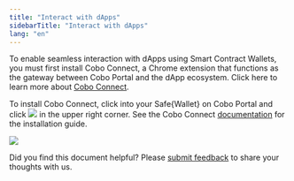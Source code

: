 ```yaml
---
title: "Interact with dApps"
sidebarTitle: "Interact with dApps"
lang: "en"
---
```


To enable seamless interaction with dApps using Smart Contract Wallets, you must first install Cobo Connect, a Chrome extension that functions as the gateway between Cobo Portal and the dApp ecosystem. Click here to learn more about [Cobo Connect](/en/cobo-connect/interact-with-dapps).

To install Cobo Connect, click into your Safe&#123;Wallet&#125; on Cobo Portal and click <img src="/en/images/smart-contract-wallet/cobo connect.svg" className="icon"></img> in the upper right corner. See the Cobo Connect [documentation](/en/cobo-connect/set-up) for the installation guide.

<img src="/en/images/smart-contract-wallet/cobo connect.png" className="screenshot_full_screen"></img>

<Tip>Did you find this document helpful? Please [submit feedback](https://forms.zohopublic.com/cobo/form/DocumentFeedbackForm/formperma/QvLOhxJv1_JMsJ-1dleZ8Itb_7rzN-LtgvsDdxosoVI?referrername=manuals) to share your thoughts with us.</Tip>
